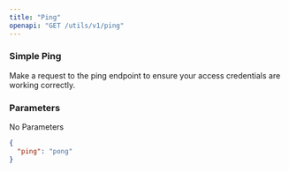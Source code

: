 ```yaml
---
title: "Ping"
openapi: "GET /utils/v1/ping"
---
```


### Simple Ping

Make a request to the ping endpoint to ensure your access credentials are
working correctly.

### Parameters

No Parameters

<ResponseExample>

```json
{
  "ping": "pong"
}
```

</ResponseExample>
